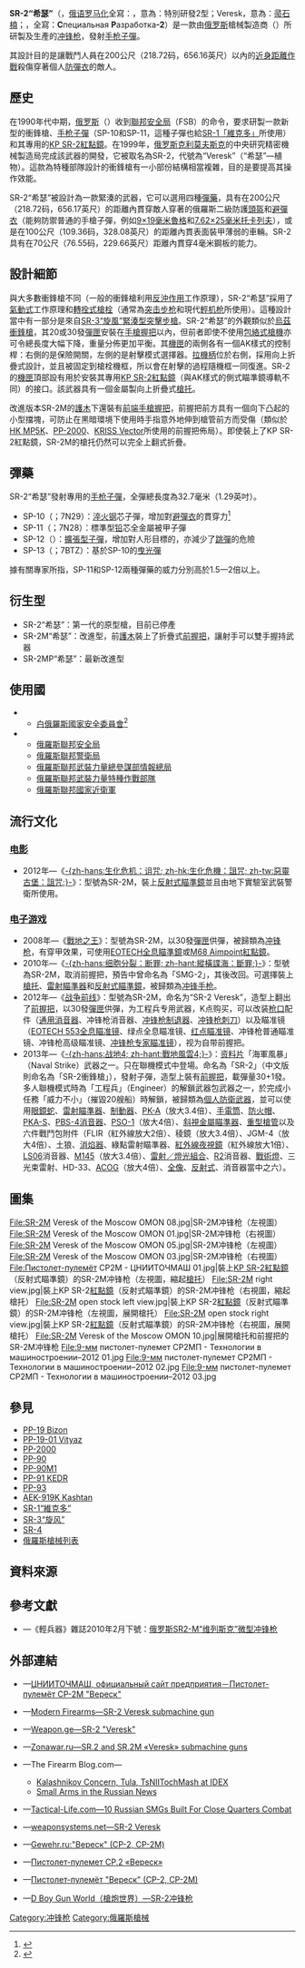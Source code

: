 {{noteTA
|G1=軍事
|G2=長度單位
|G3=Firearms
|G4=Country
}}
{{Infobox Weapon
|name= SR-2“希瑟”<br />{{Lang|en|SR-2 Veresk}}<br />{{Lang|ru|СР-2 «Вереск»}}
|image= File:Interpolitex 2013 (534-44).jpg
|image_size= 300px
|caption= 2013年[[俄羅斯國際軍警安防設備展|俄羅斯國際軍警安防設備展]]（Interpolitex 2013）上的SR-2MP冲锋枪展出槍
|origin= {{flagcountry|Russia}}
|type= <div class="NavFrame collapsed" style="color: black; background-color: #FFFFFF; margin: 0 auto; padding: 0 10px; text-align: left;"><div class="NavHead" style="background-color: #FFFFFF; margin: 0 auto; padding: 0 10px; font-weight:normal;"></div><div class="NavContent" style="background-color: #FFFFFF; margin: 0 auto; padding: 0 10px;">
* [[冲锋枪|冲锋枪]]
* [[全自動手槍|衝鋒手槍]]
* [[個人防衛武器|個人防衛武器]]
</div>
</div>
<!-- Type selection -->
|is_ranged= yes
|is_bladed= 
|is_explosive= 
|is_artillery= 
|is_vehicle= 
|is_missile= 
|is_UK= 
<!-- Service history -->
|service= 
|used_by= 
|wars= [[別斯蘭人質危機|別斯蘭人質危機]]<br/>[[2022年俄羅斯入侵烏克蘭|2022年俄羅斯入侵烏克蘭]]
<!-- Production history -->
|designer= {{Link-en|中央研究精密機械製造局|TsNIITochMash}}（{{Lang|ru|ФГУП «ЦНИИТОЧМАШ»}}）
|design_date= 1990年代中期
|manufacturer= 中央研究精密機械製造局
|unit_cost= 
|production_date= 1999年—
|number= 
|variants= <div class="NavFrame collapsed" style="color: black; background-color: #FFFFFF; margin: 0 auto; padding: 0 10px; text-align: left;"><div class="NavHead" style="background-color: #FFFFFF; margin: 0 auto; padding: 0 10px; font-weight:normal;"></div><div class="NavContent" style="background-color: #FFFFFF; margin: 0 auto; padding: 0 10px;">
* SR-2
* SR-2M
* SR-2MP
</div>
</div>
<!-- General specifications -->
|spec_label= 
|weight= 連空彈匣：1.65[[千克|千克]]（3.64[[磅|磅]]）
|length= <div class="NavFrame collapsed" style="color: black; background-color: #FFFFFF; margin: 0 auto; padding: 0 10px; text-align: left;"><div class="NavHead" style="background-color: #FFFFFF; margin: 0 auto; padding: 0 10px; font-weight:normal;"></div><div class="NavContent" style="background-color: #FFFFFF; margin: 0 auto; padding: 0 10px;">
* 縮起槍托：367[[毫米|毫米]]（14.45[[英寸|英吋]]）
* 展開槍托：603毫米（23.74英吋）
</div>
</div>
|part_length= 174毫米（6.85英吋）
|width= 46毫米（1.81英吋）
|height= <div class="NavFrame collapsed" style="color: black; background-color: #FFFFFF; margin: 0 auto; padding: 0 10px; text-align: left;"><div class="NavHead" style="background-color: #FFFFFF; margin: 0 auto; padding: 0 10px; font-weight:normal;"></div><div class="NavContent" style="background-color: #FFFFFF; margin: 0 auto; padding: 0 10px;">
* 連20發可拆卸式彈匣：130毫米（5.12英吋）
* 連30發可拆卸式彈匣：170毫米（6.69英吋）
</div>
</div>
|diameter= 
|crew= 
<!-- Ranged weapon specifications --> 
|cartridge= <div class="NavFrame collapsed" style="color: black; background-color: #FFFFFF; margin: 0 auto; padding: 0 10px; text-align: left;"><div class="NavHead" style="background-color: #FFFFFF; margin: 0 auto; padding: 0 10px; font-weight:normal;">{{Link-en|9×21毫米“鈍頭蝮蛇”|9×21mm Gyurza}}</div><div class="NavContent" style="background-color: #FFFFFF; margin: 0 auto; padding: 0 10px;">
* SP-10
* SP-11
* SP-12
* SP-13
</div>
</div>
|caliber= 9.05毫米（.356英寸）
|barrels= 1根，[[膛線|線膛]]，SR-2MP[[槍口|槍口]]具有[[抑制器|消聲器]]聯接螺紋
|action= <div class="NavFrame collapsed" style="color: black; background-color: #FFFFFF; margin: 0 auto; padding: 0 10px; text-align: left;"><div class="NavHead" style="background-color: #FFFFFF; margin: 0 auto; padding: 0 10px; font-weight:normal;"></div><div class="NavContent" style="background-color: #FFFFFF; margin: 0 auto; padding: 0 10px;">
* [[氣動式_(槍械)|氣動式]]
* [[轉拴式槍栓|轉拴式槍栓]]
* {{Link-en|閉鎖式槍栓|Closed bolt}}
</div>
</div>
|mode= {{Link-en|半自動槍械|Semi-automatic firearm|半自動}}、[[自動火器|全自動]]，可[[擊發調變槍械|擊發調變]]
|rate= 900發／分鐘
|velocity= <div class="NavFrame collapsed" style="color: black; background-color: #FFFFFF; margin: 0 auto; padding: 0 10px; text-align: left;"><div class="NavHead" style="background-color: #FFFFFF; margin: 0 auto; padding: 0 10px; font-weight:normal;"></div><div class="NavContent" style="background-color: #FFFFFF; margin: 0 auto; padding: 0 10px;">
* SP-10：440[[米每秒|米／秒]]（1,443.57[[英尺每秒|英尺／秒]]）
* SP-11：415米／秒（1,361.55英尺／秒）
</div>
</div>
|range= 200[[米_(单位)|公尺]]（218.72[[码|码]]，656.16[[英尺|英尺]]）
|max_range= 
|feed= 20、30發可拆卸式[[彈匣|彈匣]]
|sights= <div class="NavFrame collapsed" style="color: black; background-color: #FFFFFF; margin: 0 auto; padding: 0 10px; text-align: left;"><div class="NavHead" style="background-color: #FFFFFF; margin: 0 auto; padding: 0 10px; font-weight:normal;"></div><div class="NavContent" style="background-color: #FFFFFF; margin: 0 auto; padding: 0 10px;">
* [[機械瞄具|機械瞄具]]：[[照門|照門]]和[[照準器|準星]]
* [[KP_SR-2紅點鏡|KP SR-2]][[紅點鏡|紅點鏡]]（反射式瞄準鏡）
</div>
</div>
<!-- 火炮規格 -->
|breech= 
|recoil= 
|carriage= 
|elevation= 
|traverse= 
<!-- 刃器規格 --> 
|blade_type= 
|hilt_type= 
|sheath_type= 
|head_type= 
|haft_type= 
<!-- 爆炸物內填炸藥規格 --> 
|filling= 
|filling_weight= 
|detonation= 
|yield= 
<!-- 車輛/飛彈 規格 -->
|armour= 
|primary_armament= 
|secondary_arament= 
|engine= 
|engine_power= 
|transmission= 
|payload_capacity= 
|fuel_capacity= 
|pw_ratio= 
|suspension= 
|clearance= 
|vehicle_range= 
|speed= 
|guidance= 
|steering= 
<!-- Missiles only -->
|wingspan= 
|propellant= 
|ceiling= 
|altitude= 
|depth= 
|boost= 
|accuracy= 
|launch_platform= 
|transport= 
}}

'''SR-2“希瑟”'''（{{Lang-en|'''SR-2“Veresk”'''}}，[[俄语罗马化|俄语罗马化]]全寫：{{Lang|en|'''S'''petsialnaya '''R'''azarbotka'''-2'''}}，意為：特別研發2型；Veresk，意為：[[帚石楠|帚石楠]]；{{Lang-ru|'''СР-2“Вереск”'''}}，全寫：'''С'''пециальная '''Р'''азработка'''-2'''）是一款由[[俄罗斯|俄罗斯]]槍械製造商{{Link-en|中央研究精密機械製造局|TsNIITochMash}}（{{Lang-ru|ФГУП «ЦНИИТОЧМАШ»}}）所研製及生產的[[冲锋枪|冲锋枪]]，發射{{Link-en|9×21毫米“鈍頭蝮蛇”|9×21mm Gyurza}}[[手枪|手枪]][[子彈|子彈]]。

其設計目的是讓戰鬥人員在200公尺（218.72码，656.16英尺）以內的[[近身距離作戰|近身距離作戰]]殺傷穿著個人[[護甲|防彈衣]]的敵人。

== 歷史 ==
在1990年代中期，[[俄罗斯|俄罗斯]]{{Link-en|中央研究精密機械製造局|TsNIITochMash}}（{{Lang-ru|ФГУП «ЦНИИТОЧМАШ»}}）收到[[聯邦安全局|聯邦安全局]]（FSB）的命令，要求研製一款新型的衝鋒槍、{{Link-en|9×21毫米“鈍頭蝮蛇”|9×21mm Gyurza}}[[手枪|手枪]][[子彈|子彈]]（SP-10和SP-11，這種子彈也給[[SR-1維克多手槍|SR-1「維克多」]]所使用）和其專用的[[KP_SR-2紅點鏡|KP SR-2]][[紅點鏡|紅點鏡]]。在1999年，[[俄罗斯|俄罗斯]][[克利莫夫斯克|克利莫夫斯克]]的中央研究精密機械製造局完成該武器的開發，它被取名為SR-2，代號為“Veresk”（“希瑟”—植物）。這款為特種部隊設計的衝鋒槍有一小部份結構相當複雜，目的是要提高其操作效能。

SR-2“希瑟”被設計為一款緊湊的武器，它可以選用四種[[彈藥|彈藥]]，具有在200公尺（218.72码，656.17英尺）的距離內貫穿敵人穿著的俄羅斯二級防護[[盔|頭盔]]和[[護甲|避彈衣]]（能夠防禦普通的手槍子彈，例如[[9×19mm魯格彈|9×19毫米魯格]]和[[7.62×25mm托卡列夫手槍彈|7.62×25毫米托卡列夫]]），或是在100公尺（109.36码，328.08英尺）的距離內貫表面裝甲薄弱的車輛。SR-2具有在70公尺（76.55码，229.66英尺）距離內貫穿4毫米鋼板的能力。

== 設計細節 ==
與大多數衝鋒槍不同（一般的衝鋒槍利用[[反沖作用_(槍械)|反沖作用]]工作原理），SR-2“希瑟”採用了[[氣動式_(槍械)|氣動式]]工作原理和[[轉拴式槍栓|轉拴式]][[槍栓|槍栓]]（通常為[[突击步枪|突击步枪]]和現代[[輕机枪|輕机枪]]所使用）。這種設計當中有一部分是來自[[SR-3旋风突击步枪|SR-3“旋風”緊湊型突擊步槍]]。SR-2“希瑟”的外觀類似於[[烏茲衝鋒槍|烏茲衝鋒槍]]，其20或30發[[彈匣|彈匣]]安裝在[[手槍握把|手槍握把]]以內，但前者即使不使用[[包絡式槍機|包絡式槍機]]亦可令總長度大幅下降，重量分佈更加平衡。其[[機匣|機匣]]的兩側各有一個AK樣式的控制桿：右側的是保險開關，左側的是射擊模式選擇器。[[拉機柄|拉機柄]]位於右側，採用向上折疊式設計，並且被固定到槍栓機框，所以會在射擊的過程隨機框一同復進。SR-2的[[機匣|機匣]]頂部設有用於安裝其專用[[KP_SR-2紅點鏡|KP SR-2]][[紅點鏡|紅點鏡]]（與AK樣式的側式瞄準鏡導軌不同）的接口。該武器具有一個金屬製向上折疊式[[槍托|槍托]]。

改進版本SR-2M的[[護木|護木]]下還裝有[[輔助握把|前端手槍握把]]，前握把前方具有一個向下凸起的小型擋塊，可防止在黑暗環境下使用時手指意外地伸到槍管前方而受傷（類似於[[HK_MP5冲锋枪|HK MP5K]]、[[PP-2000冲锋枪|PP-2000]]、[[KRISS_Vector衝鋒槍|KRISS Vector]]所使用的前握把佈局）。即使裝上了KP SR-2紅點鏡，SR-2M的槍托仍然可以完全上翻式折疊。

== 彈藥 ==
SR-2“希瑟”發射專用的{{Link-en|9×21毫米“鈍頭蝮蛇”|9×21mm Gyurza}}[[手枪|手枪]][[子彈|子彈]]，全彈總長度為32.7毫米（1.29英吋）。

* SP-10（{{Lang-ru|СП-10}}；7N29）：[[淬火|淬火]][[钢|钢]]芯子彈，增加對[[護甲|避彈衣]]的貫穿力<ref>{{cite web|title=Russian 9mm ammunition|url=http://www.zakon-grif.ru/swat/arming/articles/view/41.htm|accessdate=2013-06-16|archive-date=2016-08-12|archive-url=https://web.archive.org/web/20160812141616/http://www.zakon-grif.ru/swat/arming/articles/view/41.htm|dead-url=no}}</ref>
* SP-11（{{Lang-ru|СП-11}}；7N28）：標準型[[铅|铅]]芯全金屬被甲子彈
* SP-12（{{Lang-ru|СП-12}}）：[[達姆彈|擴張型子彈]]，增加對人形目標的{{Link-en|制止力|Stopping power}}，亦減少了[[跳彈|跳彈]]的危險
* SP-13（{{Lang-ru|СП-13}}；7BTZ）：基於SP-10的[[曳光彈|曳光彈]]

據有關專家所指，SP-11和SP-12兩種彈藥的威力分別高於{{Link-en|9×18毫米馬卡羅夫|9×18mm Makarov}}1.5—2倍以上。

== 衍生型 ==
* SR-2“希瑟”：第一代的原型槍，目前已停產
* SR-2M“希瑟”：改進型，前[[護木|護木]]裝上了折疊式[[輔助握把|前握把]]，讓射手可以雙手握持武器
* SR-2MP“希瑟”：最新改進型

== 使用國 ==
* {{flagcountry|Belarus}}
** [[白俄羅斯國家安全委員會|白俄羅斯國家安全委員會]]<ref name="Link1">{{Cite web |url=http://www.pesochek.3nx.ru/viewtopic.php?t=1938 |title=存档副本 |accessdate=2014-10-21 |archive-date=2016-05-22 |archive-url=https://web.archive.org/web/20160522023506/http://www.pesochek.3nx.ru/viewtopic.php?t=1938 |dead-url=no }}</ref>
* {{flagcountry|Russian Federation}}
** [[俄羅斯聯邦安全局|俄羅斯聯邦安全局]]
** [[聯邦警衛局|俄羅斯聯邦警衛局]]
** [[格魯烏|俄羅斯聯邦武裝力量總參謀部情報總局]]
** [[俄羅斯聯邦武裝力量特種作戰部隊|俄羅斯聯邦武裝力量特種作戰部隊]]
** [[俄羅斯國家近衛軍|俄羅斯聯邦國家近衛軍]]

== 流行文化 ==
=== [[电影|电影]] ===
* 2012年—《[[生化危机：诅咒|-{zh-hans:生化危机：诅咒; zh-hk:生化危機：詛咒; zh-tw:惡靈古堡：詛咒;}-]]》：型號為SR-2M，裝上[[紅點鏡|反射式瞄準鏡]]並且由地下實驗室武裝警衛所使用。

=== [[电子游戏|电子游戏]] ===
* 2008年—《[[戰地之王|戰地之王]]》：型號為SR-2M，以30發[[彈匣|彈匣]]供彈，被歸類為[[冲锋枪|冲锋枪]]，有穿甲效果，可使用[[EOTECH|EOTECH全息瞄準鏡]]或[[Aimpoint_Comp_M2紅點鏡|M68 Aimpoint紅點鏡]]。
* 2010年—《[[縱橫諜海：斷罪|-{zh-hans:细胞分裂：断罪; zh-hant:縱橫諜海：斷罪;}-]]》：型號為SR-2M，取消前握把，預告中曾命名為「SMG-2」，其後改回。可選擇裝上[[槍托|槍托]]、[[雷射瞄準器|雷射瞄準器]]和[[Aimpoint_Comp_M2紅點鏡|反射式瞄準鏡]]，被歸類為[[冲锋手枪|冲锋手枪]]。
* 2012年—《[[战争前线|战争前线]]》：型號為SR-2M，命名为“SR-2 Veresk”，造型上翻出了[[輔助握把|前握把]]，以30發[[彈匣|彈匣]]供彈，为工程兵专用武器，K点购买，可以改装[[枪口|枪口]]配件（[[抑制器|通用消音器]]、冲锋枪消音器、[[炮口制动器|冲锋枪制退器]]、[[刺刀|冲锋枪刺刀]]）以及瞄准镜（[[EOTECH|EOTECH 553全息瞄准镜]]、绿点全息瞄准镜、[[红点瞄准镜|红点瞄准镜]]、冲锋枪普通瞄准镜、冲锋枪高级瞄准镜、[[Leupold_Mark_4_CQ/T光学瞄准镜|冲锋枪专家瞄准镜]]），视为自带前握把。
* 2013年—《[[戰地風雲4|-{zh-hans:战地4; zh-hant:戰地風雲4;}-]]》：[[资料片|资料片]]「海軍風暴」（Naval Strike）武器之一。只在聯機模式中登場。命名為「SR-2」（中文版則命名為「SR-2衝鋒槍」），發射{{Link-en|9×21毫米“鈍頭蝮蛇”|9×21mm Gyurza}}子彈，造型上裝有[[輔助握把|前握把]]，載彈量30+1發。多人聯機模式時為「工程兵」（Engineer）的解鎖武器包武器之一，於完成小任務「威力不小」（摧毀20艘船）時解鎖，被歸類為[[個人防衛武器|個人防衛武器]]，並可以使用[[眼鏡蛇紅點鏡|眼鏡蛇]]、[[雷射瞄準器|雷射瞄準器]]、[[砲口制動器|制動器]]、[[PK-A紅點鏡|PK-A]]（放大3.4倍）、[[手電筒|手電筒]]、[[砲口制動器|防火帽]]、[[PKA-S反射式瞄準鏡|PKA-S]]、[[PBS-4抑制器|PBS-4]][[抑制器|消音器]]、[[PSO-1光學瞄準鏡|PSO-1]]（放大4倍）、[[機械瞄具|斜視金屬瞄準器]]、[[槍管|重型槍管]]以及六件戰鬥包附件（FLIR（紅外線放大2倍）、稜鏡（放大3.4倍）、JGM-4（放大4倍）、土狼、[[消焰器|消焰器]]、綠點雷射瞄準器、[[夜視鏡|紅外線夜視鏡]]（紅外線放大1倍）、[[長風衝鋒槍|LS06]]消音器、[[C79光學瞄準鏡#M145機槍用光學瞄準鏡|M145]]（放大3.4倍）、[[AN/PEQ-16A戰術燈及雷射模組|雷射／燈光組合]]、[[R2抑制器|R2]]消音器、[[戰術燈|戰術燈]]、三光束雷射、HD-33、[[先進戰鬥光學瞄準鏡|ACOG]]（放大4倍）、[[EOTECH|全像]]、[[紅點鏡|反射式]]、消音器當中之六）。

== 圖集 ==
<gallery widths="200px" heights="200px" perrow="4">
File:SR-2M Veresk of the Moscow OMON 08.jpg|SR-2M冲锋枪（左視圖）
File:SR-2M Veresk of the Moscow OMON 01.jpg|SR-2M冲锋枪（右視圖）
File:SR-2M Veresk of the Moscow OMON 05.jpg|SR-2M冲锋枪（左視圖）
File:SR-2M Veresk of the Moscow OMON 03.jpg|SR-2M冲锋枪（右視圖）
File:Пистолет-пулемёт СР2М - ЦНИИТОЧМАШ 01.jpg|裝上[[KP_SR-2紅點鏡|KP SR-2]][[紅點鏡|紅點鏡]]（反射式瞄準鏡）的SR-2M冲锋枪（左視圖，縮起[[槍托|槍托]]）
File:SR-2M right view.jpg|裝上KP SR-2[[紅點鏡|紅點鏡]]（反射式瞄準鏡）的SR-2M冲锋枪（右視圖，縮起槍托）
File:SR-2M open stock left view.jpg|裝上KP SR-2[[紅點鏡|紅點鏡]]（反射式瞄準鏡）的SR-2M冲锋枪（左視圖，展開槍托）
File:SR-2M open stock right view.jpg|裝上KP SR-2[[紅點鏡|紅點鏡]]（反射式瞄準鏡）的SR-2M冲锋枪（右視圖，展開槍托）
File:SR-2M Veresk of the Moscow OMON 10.jpg|展開槍托和前握把的SR-2M冲锋枪
File:9-мм пистолет-пулемет СР2МП - Технологии в машиностроении–2012 01.jpg
File:9-мм пистолет-пулемет СР2МП - Технологии в машиностроении–2012 02.jpg
File:9-мм пистолет-пулемет СР2МП - Технологии в машиностроении–2012 03.jpg
</gallery>

== 參見 ==
* [[PP-19野牛冲锋枪|PP-19 Bizon]]
* [[PP-19-01勇士衝鋒槍|PP-19-01 Vityaz]]
* [[PP-2000衝鋒槍|PP-2000]]
* [[PP-90折疊式衝鋒槍|PP-90]]
* [[PP-90M1衝鋒槍|PP-90M1]]
* [[PP-91衝鋒槍|PP-91 KEDR]]
* [[PP-93衝鋒槍|PP-93]]
* [[AEK-919K衝鋒槍|AEK-919K Kashtan]]
* [[SR-1維克多手槍|SR-1“維克多”]]
* [[SR-3旋风突击步枪|SR-3“旋风”]]
* [[SR-4狙击步枪|SR-4]]
* [[俄羅斯槍械列表|俄羅斯槍械列表]]

== 資料來源 ==
{{Reflist}}

== 參考文獻 ==
* {{zh-hans icon}}—《輕兵器》雜誌2010年2月下號：[http://qinghuadx.dooland.com/wap/article.php?id=32256&verify= 俄罗斯SR2-M“维列斯克”微型冲锋枪]

== 外部連結 ==
{{Commons category|SR-2 Veresk}}
* {{ru icon}}—[https://web.archive.org/web/20130606072046/http://www.tsniitochmash.ru/small_arms/sr2m.html ЦНИИТОЧМАШ, официальный сайт предприятия－Пистолет-пулемёт СР-2М "Вереск"]
* {{en icon}}—[http://world.guns.ru/smg/rus/cp-2-ling-e.html Modern Firearms—SR-2 Veresk submachine gun]{{Wayback|url=http://world.guns.ru/smg/rus/cp-2-ling-e.html |date=20130621043952 }}
* {{en icon}}—[http://georgians.weapon.ge/index.php?sel=1&id=432&man=&coun=24&cat=&l=en Weapon.ge—SR-2 "Veresk"] {{Wayback|url=http://georgians.weapon.ge/index.php?sel=1&id=432&man=&coun=24&cat=&l=en |date=20160305035347 }}
* {{en icon}}—[https://web.archive.org/web/20130915131026/http://zonawar.ru/rash_guns/rg_pistol-pulemet_veresk_eng.html Zonawar.ru—SR.2 and SR.2M «Veresk» submachine guns]
* {{en icon}}—The Firearm Blog.com—
** [http://www.thefirearmblog.com/blog/2015/03/03/kalashnikov-concern-tula-tsniitochmash-at-idex/ Kalashnikov Concern, Tula, TsNIITochMash at IDEX]{{Wayback|url=http://www.thefirearmblog.com/blog/2015/03/03/kalashnikov-concern-tula-tsniitochmash-at-idex/ |date=20180710230819 }}
** [http://www.thefirearmblog.com/blog/2015/03/12/small-arms-russian-news/ Small Arms in the Russian News]{{Wayback|url=http://www.thefirearmblog.com/blog/2015/03/12/small-arms-russian-news/ |date=20151208142359 }}
* {{en icon}}—[http://www.tactical-life.com/firearms/10-russian-smgs-built-for-close-quarters-combat/7/#veresk-left Tactical-Life.com—10 Russian SMGs Built For Close Quarters Combat]{{Wayback|url=http://www.tactical-life.com/firearms/10-russian-smgs-built-for-close-quarters-combat/7/#veresk-left |date=20151208101922 }}
* {{en icon}}—[http://weaponsystems.net/weaponsystem/AA02%20-%20SR-2%20Veresk.html weaponsystems.net—SR-2 Veresk]{{Wayback|url=http://weaponsystems.net/weaponsystem/AA02%20-%20SR-2%20Veresk.html |date=20160806152839 }}
* {{ru icon}}—[https://web.archive.org/web/20120611061003/http://www.gewehr.ru/2007/03/13/veresk_sr2_sr2m.html Gewehr.ru:"Вереск" (СР-2, СР-2M)]
* {{ru icon}}—[http://weapon.at.ua/blog/2008-07-13-55 Пистолет-пулемет СР.2 «Вереск»]{{Wayback|url=http://weapon.at.ua/blog/2008-07-13-55 |date=20150418143415 }}
* {{ru icon}}—[http://www.megasword.ru/index.php?pg=314 Пистолет-пулемёт "Вереск" (СР-2, СР-2М)]{{Wayback|url=http://www.megasword.ru/index.php?pg=314 |date=20120909204839 }}
* {{zh-hans icon}}—[http://pewpewpew.work/russain/smg/sr2/sr2.htm D Boy Gun World（槍炮世界）—SR-2冲锋枪]{{Wayback|url=http://pewpewpew.work/russain/smg/sr2/sr2.htm |date=20200321110028 }}

{{個人防衛武器}}
{{蘇聯及俄羅斯在二戰後研製的輕兵器}}

[[Category:冲锋枪|Category:冲锋枪]]
[[Category:俄羅斯槍械|Category:俄羅斯槍械]]